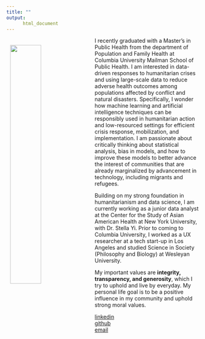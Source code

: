 ```yaml
---
title: ""
output: 
      html_document
---
```

<image src = "./pix/grad.jpg" style="float:left;margin-right:20px; margin-top: 20px;margin-left:10px;width:40%">

I recently graduated with a Master's in Public Health from the department of Population and Family Health at Columbia University Mailman School of Public Health. I am interested in data-driven responses to humanitarian crises and using large-scale data to reduce adverse health outcomes among populations affected by conflict and natural disasters. Specifically, I wonder how machine learning and artificial intelligence techniques can be responsibly used in humanitarian action and low-resourced settings for efficient crisis response, mobilization, and implementation. I am passionate about critically thinking about statistical analysis, bias in models, and how to improve these models to better advance the interest of communities that are already marginalized by advancement in technology, including migrants and refugees. 

Building on my strong foundation in humanitarianism and data science, I am currently working as a junior data analyst at the Center for the Study of Asian American Health at New York University, with Dr. Stella Yi. Prior to coming to Columbia University, I worked as a UX researcher at a tech start-up in Los Angeles and studied Science in Society (Philosophy and Biology) at Wesleyan University. 

My important values are **integrity, transparency, and generosity**, which I try to uphold and live by everyday. My personal life goal is to be a positive influence in my community and uphold strong moral values. 

[linkedin](https://www.linkedin.com/in/micjlee/)     
[github](https://github.com/mjl2241/public_projects.git)    
[email](mailto:<mjl2241@cumc.columbia.edu>)